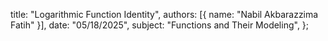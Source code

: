   title: "Logarithmic Function Identity",
  authors: [{ name: "Nabil Akbarazzima Fatih" }],
  date: "05/18/2025",
  subject: "Functions and Their Modeling",
};
